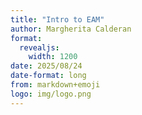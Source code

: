 ```yaml
---
title: "Intro to EAM"
author: Margherita Calderan
format:  
  revealjs:  
    width: 1200
date: 2025/08/24
date-format: long  
from: markdown+emoji  
logo: img/logo.png
---
```



